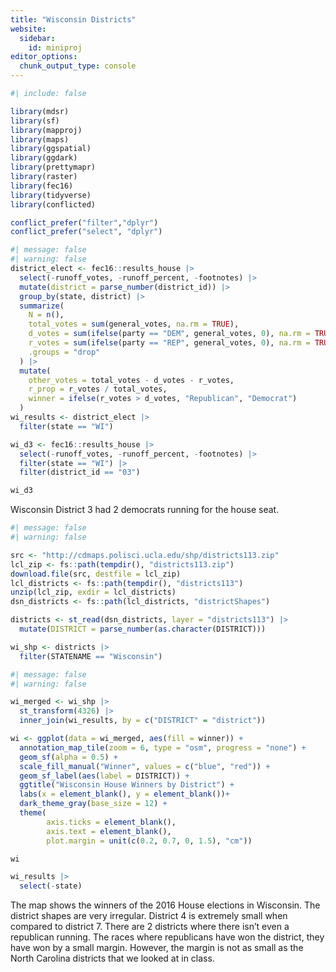 ```yaml
---
title: "Wisconsin Districts"
website:
  sidebar:
    id: miniproj
editor_options: 
  chunk_output_type: console
---
```


```r
#| include: false

library(mdsr)
library(sf)
library(mapproj)
library(maps)
library(ggspatial)
library(ggdark)
library(prettymapr)
library(raster)
library(fec16)
library(tidyverse)
library(conflicted)

conflict_prefer("filter","dplyr")
conflict_prefer("select", "dplyr")
```

```r
#| message: false
#| warning: false
district_elect <- fec16::results_house |>
  select(-runoff_votes, -runoff_percent, -footnotes) |>
  mutate(district = parse_number(district_id)) |>
  group_by(state, district) |>
  summarize(
    N = n(), 
    total_votes = sum(general_votes, na.rm = TRUE),
    d_votes = sum(ifelse(party == "DEM", general_votes, 0), na.rm = TRUE),
    r_votes = sum(ifelse(party == "REP", general_votes, 0), na.rm = TRUE),
    .groups = "drop"
  ) |>
  mutate(
    other_votes = total_votes - d_votes - r_votes,
    r_prop = r_votes / total_votes,  
    winner = ifelse(r_votes > d_votes, "Republican", "Democrat")
  )
wi_results <- district_elect |>
  filter(state == "WI")

wi_d3 <- fec16::results_house |>
  select(-runoff_votes, -runoff_percent, -footnotes) |>
  filter(state == "WI") |>
  filter(district_id == "03")

wi_d3
```

Wisconsin District 3 had 2 democrats running for the house seat.

```r
#| message: false
#| warning: false

src <- "http://cdmaps.polisci.ucla.edu/shp/districts113.zip"
lcl_zip <- fs::path(tempdir(), "districts113.zip")
download.file(src, destfile = lcl_zip)
lcl_districts <- fs::path(tempdir(), "districts113")
unzip(lcl_zip, exdir = lcl_districts)
dsn_districts <- fs::path(lcl_districts, "districtShapes")

districts <- st_read(dsn_districts, layer = "districts113") |>
  mutate(DISTRICT = parse_number(as.character(DISTRICT)))

wi_shp <- districts |>
  filter(STATENAME == "Wisconsin")
```


```r
#| message: false
#| warning: false

wi_merged <- wi_shp |>
  st_transform(4326) |>
  inner_join(wi_results, by = c("DISTRICT" = "district"))

wi <- ggplot(data = wi_merged, aes(fill = winner)) +
  annotation_map_tile(zoom = 6, type = "osm", progress = "none") + 
  geom_sf(alpha = 0.5) +
  scale_fill_manual("Winner", values = c("blue", "red")) + 
  geom_sf_label(aes(label = DISTRICT)) + 
  ggtitle("Wisconsin House Winners by District") +
  labs(x = element_blank(), y = element_blank())+
  dark_theme_gray(base_size = 12) + 
  theme(
        axis.ticks = element_blank(), 
        axis.text = element_blank(), 
        plot.margin = unit(c(0.2, 0.7, 0, 1.5), "cm"))

wi

wi_results |>                  
  select(-state)
```

The map shows the winners of the 2016 House elections in Wisconsin. The district shapes are very irregular. District 4 is extremely small when compared to district 7. There are 2 districts where there isn't even a republican running. The races where republicans have won the district, they have won by a small margin. However, the margin is not as small as the North Carolina districts that we looked at in class.





